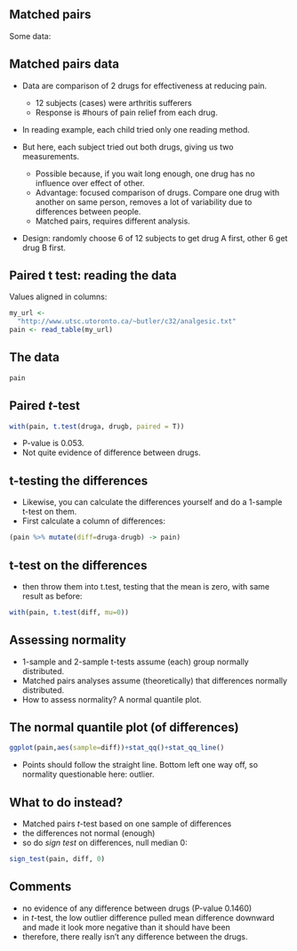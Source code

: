 
## Matched pairs

Some data: 

\centering{
  \includegraphics[height=0.7\textheight]{Screenshot_2019-04-26_13-41-29}
}


## Matched pairs data
- Data are comparison of 2 drugs for effectiveness at reducing pain.

     - 12 subjects (cases) were arthritis sufferers
     - Response is #hours of pain relief from each drug.
      
- In reading example, each child tried only one reading method.
- But here, each subject tried out both drugs, giving us two
measurements.

    - Possible because, if you wait long enough, one drug has no influence
over effect of other.
    - Advantage: focused comparison of drugs. Compare one drug with
another on same person, removes a lot of variability due to differences between people. 
    - Matched pairs, requires different analysis.
      
- Design: randomly choose 6 of 12 subjects to get drug A first, other 6
get drug B first.

## Paired t test: reading the data
Values aligned in columns:  

```r
my_url <- 
  "http://www.utsc.utoronto.ca/~butler/c32/analgesic.txt"
pain <- read_table(my_url)
```

## The data

```r
pain
```

## Paired *t*-test 

\small

```r
with(pain, t.test(druga, drugb, paired = T))
```

\normalsize

- P-value is 0.053. 
- Not quite evidence of difference between drugs.

## t-testing the differences

- Likewise, you can calculate the differences yourself and
do a 1-sample t-test on them.
- First calculate a column of differences:

\footnotesize

```r
(pain %>% mutate(diff=druga-drugb) -> pain)
```

\normalsize

## t-test on the differences
- then throw them into t.test, testing that the mean is zero, with
same result as before:
```r
with(pain, t.test(diff, mu=0))
```

## Assessing normality 
- 1-sample and 2-sample t-tests assume (each) group normally
distributed.
- Matched pairs analyses assume (theoretically) that differences
normally distributed.
- How to assess normality? A normal quantile plot.

## The normal quantile plot (of differences)


```r
ggplot(pain,aes(sample=diff))+stat_qq()+stat_qq_line()
```

- Points should follow the straight line. Bottom left one way off, so
normality questionable here: outlier.

## What to do instead?


- Matched pairs $t$-test based on one sample of differences
- the differences not normal (enough)
- so do *sign test* on differences, null median 0:


```r
sign_test(pain, diff, 0)
```


## Comments

- no evidence of any difference between drugs (P-value 0.1460)
- in $t$-test, the low outlier difference pulled mean difference downward and made it look more negative than it should have been
- therefore, there really isn't any difference between the drugs.

